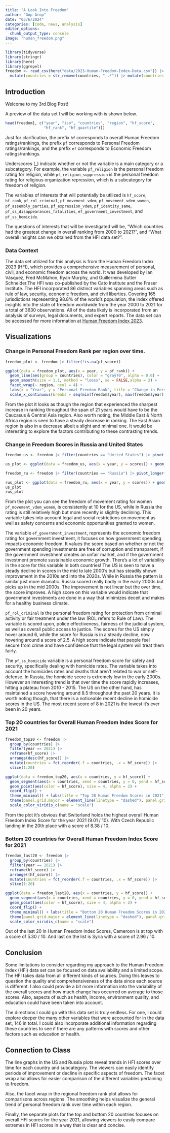 ```yaml
---
title: "A Look Into Freedom"
author: "Gop Arop"
date: "03/6/2024"
categories: [code, news, analysis]
editor_options: 
  chunk_output_type: console
image: "human_freedom.png"
---
```

```r
library(tidyverse)
library(stringr)
library(here)
library(ggrepel)
freedom <- read_csv(here("data/2023-Human-Freedom-Index-Data.csv")) |>
  mutate(countries = str_remove(countries, ",.*")) |> mutate(countries = str_replace(countries, "Russian Federation", "Russia"))
```

## Introduction

Welcome to my 3rd Blog Post!

A preview of the data set I will be working with is shown below.

```r
head(freedom[, c("year", "iso", "countries", "region", "hf_score", 
                 "hf_rank", "hf_quartile")])
```

Just for clarification, the prefix `hf` corresponds to overall Human Freedom ratings/rankings, the prefix `pf` corresponds to Personal Freedom ratings/rankings, and the prefix `ef` corresponds to Economic Freedom ratings/rankings. 

Underscores (_) indicate whether or not the variable is a main category or a subcategory. For example, the variable `pf_religion` is the personal freedom rating for religion, while `pf_religion_suppression` is the personal freedom rating for religious organization repression, which is a subcategory for freedom of religion. 

The variables of interests that will potentially be utilized is `hf_score`, `hf_rank`, `pf_rol_criminal`, `pf_movement_vdem`, `pf_movement_vdem_women`, `pf_assembly_parties`, `pf_expression_vdem`, `pf_identity_same`, `pf_ss_disappearances_fatalities`,  `ef_government_investment`, and `pf_ss_homicide`.

The questions of interests that will be investigated will be, "Which countries had the greatest change in overall ranking from 2000 to 2021?", and "What overall insights can we obtained from the HFI data set?".

### Data Context

The data set utilized for this analysis is from the Human Freedom Index 2023 (HFI), which provides a comprehensive measurement of personal, civil, and economic freedom across the world. It was developed by Ian Vásquez, Fred McMahon, Ryan Murphy, and Guillermina Sutter Schneider.The HFI was co-published by the Cato Institute and the Fraser Institute. The HFI incorporated 86 distinct variables spanning areas such as rule of law, security, economic freedom, and civil liberties. Covering 165 jurisdictions representing 98.8% of the world's population, the index offered insights into the state of freedom worldwide from the year 2000 to 2021 for a total of 3630 observations. All of the data likely is incorporated from an analysis of surveys, legal documents, and expert reports. The data set can be accessed for more information at [Human Freedom Index 2023](https://www.cato.org/human-freedom-index/2023). 

## Visualizations

### Change in Personal Freedom Rank per region over time.
```r
freedom_plot <- freedom |> filter(!is.na(pf_score))

ggplot(data = freedom_plot, aes(x = year, y = pf_rank)) +
  geom_line(aes(group = countries), color = "gray70", alpha = 0.6) +
  geom_smooth(size = 1.1, method = "loess", se = FALSE,alpha = 2) +  
  facet_wrap(~ region, ncol = 4) +
  labs(x = "Year", y = "Personal Freedom Rank", title = "Change in Personal Freedom Rank by Region", subtitle = "Lower is Better!") +
  scale_x_continuous(breaks = seq(min(freedom$year), max(freedom$year), by = 5)) + theme_bw()

```

From the plot it looks as though the region that experienced the sharpest increase in ranking throughout the span of 21 years would have to be the Caucasus & Central Asia region. Also worth noting, the Middle East & North Africa region is seen to have a steady decrease in ranking. The East Asian region is also in a decrease albeit a slight and minimal one. It would be interesting to explore the factors contributing to these contrasting trends.


### Change in Freedom Scores in Russia and United States
```r
freedom_us <- freedom |> filter(countries == "United States") |> pivot_longer(cols = c("pf_movement_vdem_women", "ef_government_investment","pf_rol_criminal","pf_ss_homicide"), names_to = "variables", values_to = "scores") |> relocate("scores", "variables") |> filter(!is.na(scores))

us_plot <- ggplot(data = freedom_us, aes(x = year, y = scores)) + geom_point() + geom_line() + facet_wrap(~variables,  ncol= 2) + theme_bw() + labs(title = "United States Freedom Scores", x = "Year", y = "Freedom Index Score", subtitle = "Higher is Better!")

```


```r
freedom_ru <- freedom |> filter(countries == "Russia") |> pivot_longer(cols = c("pf_movement_vdem_women", "ef_government_investment","pf_rol_criminal","pf_ss_homicide"), names_to = "variables", values_to = "scores") |> relocate("scores", "variables") |> filter(!is.na(scores))

rus_plot <- ggplot(data = freedom_ru, aes(x = year, y = scores)) + geom_point() + geom_line() + facet_wrap(~variables,  ncol= 2) + theme_bw() + labs(title = "Russian Freedom Scores", x = "Year", y = "Freedom Index Score",subtitle = "Higher is Better!")
us_plot
rus_plot
```

From the plot you can see the freedom of movement rating for women `pf_movement_vdem_women`, is consistently at 10 for the US, while in Russia the rating is still relatively high but more recently is slightly declining. This variable takes into account legal and social restrictions on movement as well as safety concerns and economic opportunities granted to women. 

The variable `ef_government_investment`, represents the economic freedom rating for government investment, it focuses on how government spending impacts economic freedom. It values the score based on whether or not the government spending investments are free of corruption and transparent, if the government investment creates an unfair market, and if the government investment promote sustainable economic growth. There's a lot of variability in the score for this variable in both countries! The US is seen to have a steady decline in scores in the mid to late 2000's but has steadily shown improvement in the 2010s and into the 2020s. While in Russia the pattern is similar just more dramatic. Russia scored really badly in the early 2000s but picks up in the mid 2000s. The improvement is not linear but the over time, the score improves. A high score on this variable would indicate that government investments are done in a way that minimizes deceit and makes for a healthy business climate.  

`pf_rol_criminal` is the personal freedom rating for protection from criminal activity or fair treatment under the law (ROL refers to Rule of Law). The variable is scored upon, police effectiveness, fairness of the judicial system, as well as overall public access to justice. The scores for the US simply hover around 6, while the score for Russia is in a steady decline, now hovering around a score of 2.5. A high score indicate that people feel secure from crime and have confidence that the legal system will treat them fairly. 

The `pf_ss_homicide` variable is a personal freedom score for safety and security, specifically dealing with homicide rates. The variable takes into account the homicides rates and deaths that aren't related to war or self-defense. In Russia, the homicide score is extremely low in the early 2000s. However an interesting trend is that over time the score rapidly increases, hitting a plateau from 2010 - 2015. The US on the other hand, has maintained a score hovering around 8.5 throughout the past 20 years. It is worth noting though, that there is a noticeable recent decline in homicide scores in the US. The most recent score of 8 in 2021 is the lowest it's ever been in 20 years. 

### Top 20 countries for Overall Human Freedom Index Score for 2021
```r
freedom_top20 <- freedom |>
  group_by(countries) |>
  filter(year == 2021) |>
  reframe(hf_score) |>
  arrange(desc(hf_score)) |>
  mutate(countries = fct_reorder(.f = countries, .x = hf_score)) |>
  slice(1:20)

ggplot(data = freedom_top20, aes(x = countries, y = hf_score)) + 
  geom_segment(aes(x = countries, xend = countries, y = 0, yend = hf_score, color = hf_score), linewidth = 1.5) +
  geom_point(aes(color = hf_score), size = 4, alpha = 2) +
  coord_flip() +
  theme_minimal() + labs(title = "Top 20 Human Freedom Scores in 2021", x = "Countries", y = "Human Freedom Score") + 
  theme(panel.grid.major = element_line(linetype = "dashed"), panel.grid.minor = element_blank()) +
  scale_color_viridis_c(name = "scale")

```

From the plot it's obvious that Switerland holds the highest overall Human Freedom Index Score for the year 2021 (9.01 / 10). With Czech Republic landing in the 20th place with a score of 8.38 / 10. 

### Bottom 20 countries for Overall Human Freedom Index Score for 2021
```r
freedom_last20 <- freedom |>
  group_by(countries) |>
  filter(year == 2021) |>
  reframe(hf_score) |>
  arrange((hf_score)) |>
  mutate(countries = fct_reorder(.f = countries, .x = hf_score)) |>
  slice(1:20)

ggplot(data = freedom_last20, aes(x = countries, y = hf_score)) + 
  geom_segment(aes(x = countries, xend = countries, y = 0, yend = hf_score, color = hf_score), linewidth = 1.5) +
  geom_point(aes(color = hf_score), size = 4, alpha = 2) +
  coord_flip() +
  theme_minimal() + labs(title = "Bottom 20 Human Freedom Scores in 2021", x = "Countries", y = "Human Freedom Score") + 
  theme(panel.grid.major = element_line(linetype = "dashed"), panel.grid.minor = element_blank()) +
  scale_color_viridis_c(name = "scale")
```

Out of the last 20 in Human Freedom Index Scores, Cameroon is at top with a score of 5.30 / 10. And last on the list is Syria with a score of 2.96 / 10. 

## Conclusion

Some limitations to consider regarding my approach to the Human Freedom Index (HFI) data set can be focused on data availability and a limited scope. The HFI takes data from all different kinds of sources. Doing this leaves to question the quality and comprehensiveness of the data since each source is different. I also could provide a bit more information into the variability of the overall scores and how much change has occurred on average to those scores. Also, aspects of such as health, income, environment quality, and education could have been taken into account. 

The directions I could go with this data set is truly endless. For one, I could explore deeper the many other variables that were accounted for in the data set, 146 in total. I could also incorporate additional information regarding these countries to see if there are any patterns with scores and other factors such as education or health. 

## Connection to Class

The line graphs in the US and Russia plots reveal trends in HFI scores over time for each country and subcategory. The viewers can easily identify periods of improvement or decline in specific aspects of freedom. The facet wrap also allows for easier comparison of the different variables pertaining to freedom. 

Also, the facet wrap in the regional freedom rank plot allows for comparisons across regions. The  smoothing helps visualize the general trend of personal freedom rank over time within each region.

Finally, the separate plots for the top and bottom 20 countries focuses on overall HFI scores for the year 2021, allowing viewers to easily compare extremes in HFI scores in a way that is clear and concise.


